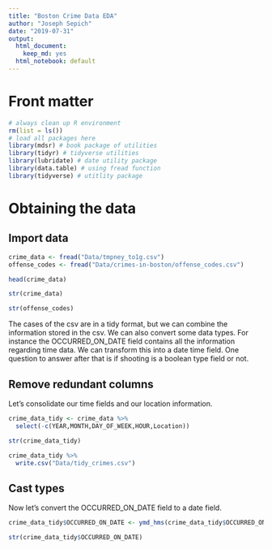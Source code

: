 ```yaml
---
title: "Boston Crime Data EDA"
author: "Joseph Sepich"
date: "2019-07-31"
output: 
  html_document:
    keep_md: yes
  html_notebook: default
---
```


# Front matter

```r
# always clean up R environment
rm(list = ls())
# load all packages here
library(mdsr) # book package of utilities
library(tidyr) # tidyverse utilities
library(lubridate) # date utility package
library(data.table) # using fread function
library(tidyverse) # utitlity package
```

# Obtaining the data

## Import data

```r
crime_data <- fread("Data/tmpney_to1g.csv")
offense_codes <- fread("Data/crimes-in-boston/offense_codes.csv")
```

```r
head(crime_data)
```

```r
str(crime_data)
```

```r
str(offense_codes)
```

The cases of the csv are in a tidy format, but we can combine the information stored in the csv. We can also convert some data types. For instance the OCCURRED_ON_DATE field contains all the information regarding time data. We can transform this into a date time field. One question to answer after that is if shooting is a boolean type field or not.

## Remove redundant columns

Let's consolidate our time fields and our location information.

```r
crime_data_tidy <- crime_data %>%
  select(-c(YEAR,MONTH,DAY_OF_WEEK,HOUR,Location))

str(crime_data_tidy)
```

```r
crime_data_tidy %>%
  write.csv("Data/tidy_crimes.csv")
```

## Cast types

Now let's convert the OCCURRED_ON_DATE field to a date field.

```r
crime_data_tidy$OCCURRED_ON_DATE <- ymd_hms(crime_data_tidy$OCCURRED_ON_DATE)

str(crime_data_tidy$OCCURRED_ON_DATE)
```














